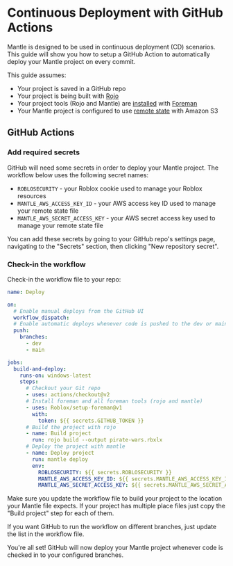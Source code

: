 # Continuous Deployment with GitHub Actions

Mantle is designed to be used in continuous deployment (CD) scenarios. This guide will show you how
to setup a GitHub Action to automatically deploy your Mantle project on every commit.

This guide assumes:

- Your project is saved in a GitHub repo
- Your project is being built with [Rojo](https://rojo.space)
- Your project tools (Rojo and Mantle) are
  [installed](/installation#install-with-foreman-recommended) with
  [Foreman](https://github.com/Roblox/foreman#readme)
- Your Mantle project is configured to use [remote state](/remote-state) with Amazon S3

## GitHub Actions

### Add required secrets

GitHub will need some secrets in order to deploy your Mantle project. The workflow below uses the following secret names:

- `ROBLOSECURITY` - your Roblox cookie used to manage your Roblox resources
- `MANTLE_AWS_ACCESS_KEY_ID` - your AWS access key ID used to manage your remote state file
- `MANTLE_AWS_SECRET_ACCESS_KEY` - your AWS secret access key used to manage your remote state file

You can add these secrets by going to your GitHub repo's settings page, navigating to the "Secrets"
section, then clicking "New repository secret".

### Check-in the workflow

Check-in the workflow file to your repo:

```yaml filename=".github/workflows/deploy.yml"
name: Deploy

on:
  # Enable manual deploys from the GitHub UI
  workflow_dispatch:
  # Enable automatic deploys whenever code is pushed to the dev or main branches
  push:
    branches:
      - dev
      - main

jobs:
  build-and-deploy:
    runs-on: windows-latest
    steps:
      # Checkout your Git repo
      - uses: actions/checkout@v2
      # Install foreman and all foreman tools (rojo and mantle)
      - uses: Roblox/setup-foreman@v1
        with:
          token: ${{ secrets.GITHUB_TOKEN }}
      # Build the project with rojo
      - name: Build project
        run: rojo build --output pirate-wars.rbxlx
      # Deploy the project with mantle
      - name: Deploy project
        run: mantle deploy
        env:
          ROBLOSECURITY: ${{ secrets.ROBLOSECURITY }}
          MANTLE_AWS_ACCESS_KEY_ID: ${{ secrets.MANTLE_AWS_ACCESS_KEY_ID }}
          MANTLE_AWS_SECRET_ACCESS_KEY: ${{ secrets.MANTLE_AWS_SECRET_ACCESS_KEY }}
```

Make sure you update the workflow file to build your project to the location your Mantle file
expects. If your project has multiple place files just copy the "Build project" step for each of
them.

If you want GitHub to run the workflow on different branches, just update the list in the workflow
file.

You're all set! GitHub will now deploy your Mantle project whenever code is checked in to your
configured branches.
